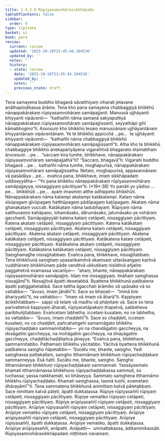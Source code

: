 ```yaml
---
title: 1.4.2.9 Rūpiyasaṃvohārasikkhāpada
tableOfContents: false
sidebar:
  order: 9
type: tipitaka
basket: vi
book: para
review:
  current: review
  updated: '2025-10-18T23:45:44.104530'
  updated_by: ''
  notes: ''
  history:
  - state: review
    date: '2025-10-18T23:45:44.104530'
    updated_by: ''
    notes: ''
    previous_state: draft
---
```



<DynamicBreadcrumb />


<ReviewStatus review={frontmatter.review} showDetails={true} />

<HypothesisAnnotation frontmatter={frontmatter} />

<Division number="587" book="para" e="ch" v="1" p="347">

<Paragraph number="2222" book="para">
Tena samayena buddho bhagavā sāvatthiyaṃ viharati jetavane anāthapiṇḍikassa ārāme. Tena kho pana samayena chabbaggiyā bhikkhū nānappakārakaṃ rūpiyasaṃvohāraṃ samāpajjanti. Manussā ujjhāyanti khiyyanti vipācenti—  “kathañhi nāma samaṇā sakyaputtiyā nānappakārakaṃ rūpiyasaṃvohāraṃ samāpajjissanti, seyyathāpi gihī kāmabhogino”ti.
</Paragraph>

<Paragraph number="2223" book="para">
Assosuṃ kho bhikkhū tesaṃ manussānaṃ ujjhāyantānaṃ khiyyantānaṃ vipācentānaṃ. Ye te bhikkhū appicchā …pe…  te ujjhāyanti khiyyanti vipācenti—  “kathañhi nāma chabbaggiyā bhikkhū nānappakārakaṃ rūpiyasaṃvohāraṃ samāpajjissantī”ti.
</Paragraph>

<Paragraph number="2224" book="para">
Atha kho te bhikkhū chabbaggiye bhikkhū anekapariyāyena vigarahitvā bhagavato etamatthaṃ ārocesuṃ …pe…  “saccaṃ kira tumhe, bhikkhave, nānappakārakaṃ rūpiyasaṃvohāraṃ samāpajjathā”ti? “Saccaṃ, bhagavā”ti. Vigarahi buddho bhagavā …pe…  kathañhi nāma tumhe, moghapurisā, nānappakārakaṃ rūpiyasaṃvohāraṃ samāpajjissatha. Netaṃ, moghapurisā, appasannānaṃ vā pasādāya …pe…  evañca pana, bhikkhave, imaṃ sikkhāpadaṃ uddiseyyātha—
</Paragraph>

</Division>
<Division number="588" book="para" e="ch" v="1" p="347">

<Paragraph number="2225" book="para">
<Emphasis>“Yo pana bhikkhu nānappakārakaṃ rūpiyasaṃvohāraṃ samāpajjeyya, nissaggiyaṃ pācittiyan”</Emphasis>ti. (*19*:<Emphasis>38</Emphasis>)
</Paragraph>

</Division>
<Division number="589" book="para" e="ch" v="1" p="347">

<Paragraph number="2226" book="para">
<Emphasis>Yo panā</Emphasis>ti yo yādiso …pe…  <Emphasis>bhikkhū</Emphasis>ti …pe…  ayaṃ imasmiṃ atthe adhippeto bhikkhūti.
</Paragraph>

<Paragraph number="2227" book="para">
<Emphasis>Nānappakārakaṃ</Emphasis> nāma katampi akatampi katākatampi. <Emphasis>Kataṃ</Emphasis> nāma sīsūpagaṃ gīvūpagaṃ hatthūpagaṃ pādūpagaṃ kaṭūpagaṃ. <Emphasis>Akataṃ</Emphasis> nāma ghanakataṃ vuccati. <Emphasis>Katākataṃ</Emphasis> nāma tadubhayaṃ.
</Paragraph>

<Paragraph number="2228" book="para">
<Emphasis>Rūpiyaṃ</Emphasis> nāma satthuvaṇṇo kahāpaṇo, lohamāsako, dārumāsako, jatumāsako ye vohāraṃ gacchanti.
</Paragraph>

<Paragraph number="2229" book="para">
<Emphasis>Samāpajjeyyā</Emphasis>ti katena kataṃ cetāpeti, nissaggiyaṃ pācittiyaṃ. Katena akataṃ cetāpeti, nissaggiyaṃ pācittiyaṃ. Katena katākataṃ cetāpeti, nissaggiyaṃ pācittiyaṃ. Akatena kataṃ cetāpeti, nissaggiyaṃ pācittiyaṃ. Akatena akataṃ cetāpeti, nissaggiyaṃ pācittiyaṃ. Akatena katākataṃ cetāpeti, nissaggiyaṃ pācittiyaṃ. Katākatena kataṃ cetāpeti, nissaggiyaṃ pācittiyaṃ. Katākatena akataṃ cetāpeti, nissaggiyaṃ pācittiyaṃ. Katākatena katākataṃ cetāpeti, nissaggiyaṃ pācittiyaṃ. Saṃghamajjhe nissajjitabbaṃ. Evañca pana, bhikkhave, nissajjitabbaṃ. Tena bhikkhunā saṃghaṃ upasaṅkamitvā ekaṃsaṃ uttarāsaṅgaṃ karitvā vuḍḍhānaṃ bhikkhūnaṃ pāde vanditvā ukkuṭikaṃ nisīditvā añjaliṃ paggahetvā evamassa vacanīyo—  “ahaṃ, bhante, nānappakārakaṃ rūpiyasaṃvohāraṃ samāpajjiṃ. Idaṃ me nissaggiyaṃ. Imāhaṃ saṃghassa nissajjāmī”ti. Nissajjitvā āpatti desetabbā. Byattena bhikkhunā paṭibalena āpatti paṭiggahetabbā. Sace tattha āgacchati ārāmiko vā upāsako vā so vattabbo—  “āvuso, imaṃ jānāhī”ti. Sace so bhaṇati—  “iminā kiṃ āhariyyatū”ti, na vattabbo—  “imaṃ vā imaṃ vā āharā”ti. Kappiyaṃ ācikkhitabbaṃ—  sappi vā telaṃ vā madhu vā phāṇitaṃ vā. Sace so tena parivattetvā kappiyaṃ āharati, rūpiyacetāpakaṃ ṭhapetvā, sabbeheva paribhuñjitabbaṃ. Evañcetaṃ labhetha, iccetaṃ kusalaṃ; no ce labhetha, so vattabbo—  “āvuso, imaṃ chaḍḍehī”ti. Sace so chaḍḍeti, iccetaṃ kusalaṃ; no ce chaḍḍeti, pañcahaṅgehi samannāgato bhikkhu rūpiyachaḍḍako sammannitabbo—  yo na chandāgatiṃ gaccheyya, na dosāgatiṃ gaccheyya, na mohāgatiṃ gaccheyya, na bhayāgatiṃ gaccheyya, chaḍḍitāchaḍḍitañca jāneyya. “Evañca pana, bhikkhave, sammannitabbo. Paṭhamaṃ bhikkhu yācitabbo. Yācitvā byattena bhikkhunā paṭibalena saṃgho ñāpetabbo—
</Paragraph>

</Division>
<Division number="590" book="para" e="ch" v="1" p="349">

<Paragraph number="2230" book="para">
‘Suṇātu me, bhante, saṃgho. Yadi saṃghassa pattakallaṃ, saṃgho itthannāmaṃ bhikkhuṃ rūpiyachaḍḍakaṃ sammanneyya. Esā ñatti.
</Paragraph>

<Paragraph number="2231" book="para">
Suṇātu me, bhante, saṃgho. Saṃgho itthannāmaṃ bhikkhuṃ rūpiyachaḍḍakaṃ sammannati. Yassāyasmato khamati itthannāmassa bhikkhuno rūpiyachaḍḍakassa sammuti, so tuṇhassa; yassa nakkhamati, so bhāseyya.
</Paragraph>

<Paragraph number="2232" book="para">
Sammato saṃghena itthannāmo bhikkhu rūpiyachaḍḍako. Khamati saṃghassa, tasmā tuṇhī, evametaṃ dhārayāmī’”ti.
</Paragraph>

<Paragraph number="2233" book="para">
Tena sammatena bhikkhunā animittaṃ katvā pātetabbaṃ. Sace nimittaṃ katvā pāteti, āpatti dukkaṭassa.
</Paragraph>

</Division>
<Division number="591" book="para" e="ch" v="1" p="349">

<Paragraph number="2234" book="para">
Rūpiye rūpiyasaññī rūpiyaṃ cetāpeti, nissaggiyaṃ pācittiyaṃ. Rūpiye vematiko rūpiyaṃ cetāpeti, nissaggiyaṃ pācittiyaṃ. Rūpiye arūpiyasaññī rūpiyaṃ cetāpeti, nissaggiyaṃ pācittiyaṃ. Arūpiye rūpiyasaññī rūpiyaṃ cetāpeti, nissaggiyaṃ pācittiyaṃ. Arūpiye vematiko rūpiyaṃ cetāpeti, nissaggiyaṃ pācittiyaṃ. Arūpiye arūpiyasaññī rūpiyaṃ cetāpeti, nissaggiyaṃ pācittiyaṃ.
</Paragraph>

<Paragraph number="2235" book="para">
Arūpiye rūpiyasaññī, āpatti dukkaṭassa. Arūpiye vematiko, āpatti dukkaṭassa. Arūpiye arūpiyasaññī, anāpatti.
</Paragraph>

</Division>
<Division number="592" book="para" e="ch" v="1" p="349">

<Paragraph number="2236" book="para">
Anāpatti—  ummattakassa, ādikammikassāti.

</Paragraph>
</Division>

<Paragraph number="2237" type="center" book="para">
Rūpiyasaṃvohārasikkhāpadaṃ niṭṭhitaṃ navamaṃ.
</Paragraph>